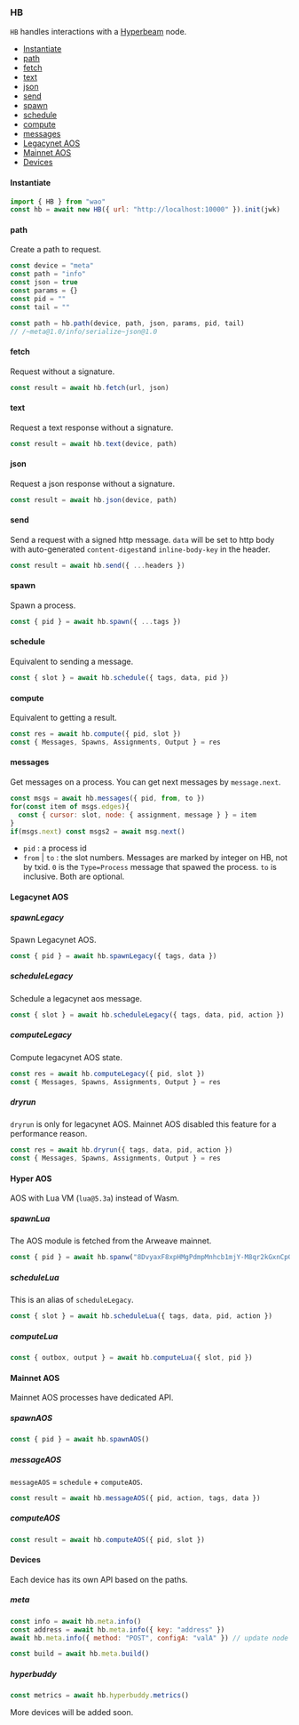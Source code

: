 ### HB

`HB` handles interactions with a [Hyperbeam](https://permaweb.github.io/HyperBEAM/) node.

- [Instantiate](#instantiate-5)
- [path](#path)
- [fetch](#fetch)
- [text](#text)
- [json](#json)
- [send](#send)
- [spawn](#spawn)
- [schedule](#schedule)
- [compute](#compute)
- [messages](#messages)
- [Legacynet AOS](#legacynet-aos)
- [Mainnet AOS](#mainnet-aos)
- [Devices](#devices)

#### Instantiate

```js
import { HB } from "wao"
const hb = await new HB({ url: "http://localhost:10000" }).init(jwk)
```

#### path

Create a path to request.

```js
const device = "meta"
const path = "info"
const json = true
const params = {}
const pid = ""
const tail = ""

const path = hb.path(device, path, json, params, pid, tail) 
// /~meta@1.0/info/serialize~json@1.0
```

#### fetch

Request without a signature.

```js
const result = await hb.fetch(url, json)
```

#### text

Request a text response without a signature.

```js
const result = await hb.text(device, path)
```

#### json

Request a json response without a signature.

```js
const result = await hb.json(device, path)
```

#### send

Send a request with a signed http message. `data` will be set to http body with auto-generated `content-digest`and `inline-body-key` in the header.

```js
const result = await hb.send({ ...headers })
```

#### spawn

Spawn a process.

```js
const { pid } = await hb.spawn({ ...tags })
```

#### schedule

Equivalent to sending a message.

```js
const { slot } = await hb.schedule({ tags, data, pid })
```

#### compute

Equivalent to getting a result.

```js
const res = await hb.compute({ pid, slot })
const { Messages, Spawns, Assignments, Output } = res
```

#### messages

Get messages on a process. You can get next messages by `message.next`. 

```js
const msgs = await hb.messages({ pid, from, to })
for(const item of msgs.edges){
  const { cursor: slot, node: { assignment, message } } = item
}
if(msgs.next) const msgs2 = await msg.next()
```

- `pid` : a process id
- `from` | `to` : the slot numbers. Messages are marked by integer on HB, not by txid. `0` is the `Type=Process` message that spawed the process. `to` is inclusive. Both are optional. 

#### Legacynet AOS

##### spawnLegacy

Spawn Legacynet AOS.

```js
const { pid } = await hb.spawnLegacy({ tags, data })
```

##### scheduleLegacy

Schedule a legacynet aos message.

```js
const { slot } = await hb.scheduleLegacy({ tags, data, pid, action })
```

##### computeLegacy

Compute legacynet AOS state.

```js
const res = await hb.computeLegacy({ pid, slot })
const { Messages, Spawns, Assignments, Output } = res
```

##### dryrun

`dryrun` is only for legacynet AOS. Mainnet AOS disabled this feature for a performance reason.

```js
const res = await hb.dryrun({ tags, data, pid, action })
const { Messages, Spawns, Assignments, Output } = res
```

#### Hyper AOS

AOS with Lua VM (`lua@5.3a`) instead of Wasm.

##### spawnLua

The AOS module is fetched from the Arweave mainnet.

```js
const { pid } = await hb.spanw("8DvyaxF8xpHMgPdmpMnhcb1mjY-M8qr2kGxnCpGMb60")
```

##### scheduleLua

This is an alias of `scheduleLegacy`.

```js
const { slot } = await hb.scheduleLua({ tags, data, pid, action })
```

##### computeLua

```js
const { outbox, output } = await hb.computeLua({ slot, pid })
```

#### Mainnet AOS

Mainnet AOS processes have dedicated API.

##### spawnAOS

```js
const { pid } = await hb.spawnAOS()
```

##### messageAOS

`messageAOS` = `schedule` + `computeAOS`.

```js
const result = await hb.messageAOS({ pid, action, tags, data })
```

##### computeAOS

```js
const result = await hb.computeAOS({ pid, slot })
```

#### Devices

Each device has its own API based on the paths.

##### meta

```js
const info = await hb.meta.info()
const address = await hb.meta.info({ key: "address" })
await hb.meta.info({ method: "POST", configA: "valA" }) // update node config

const build = await hb.meta.build()
```

##### hyperbuddy

```js
const metrics = await hb.hyperbuddy.metrics()
```

More devices will be added soon.
